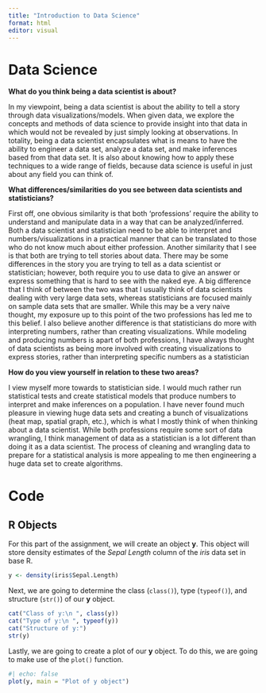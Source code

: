 ```yaml
---
title: "Introduction to Data Science"
format: html
editor: visual
---
```


# Data Science

**What do you think being a data scientist is about?**

In my viewpoint, being a data scientist is about the ability to tell a story through data visualizations/models. When given data, we explore the concepts and methods of data science to provide insight into that data in which would not be revealed by just simply looking at observations. In totality, being a data scientist encapsulates what is means to have the ability to engineer a data set, analyze a data set, and make inferences based from that data set. It is also about knowing how to apply these techniques to a wide range of fields, because data science is useful in just about any field you can think of.

**What differences/similarities do you see between data scientists and statisticians?**

First off, one obvious similarity is that both 'professions' require the ability to understand and manipulate data in a way that can be analyzed/inferred. Both a data scientist and statistician need to be able to interpret and numbers/visualizations in a practical manner that can be translated to those who do not know much about either profession. Another similarity that I see is that both are trying to tell stories about data. There may be some differences in the story you are trying to tell as a data scientist or statistician; however, both require you to use data to give an answer or express something that is hard to see with the naked eye. A big difference that I think of between the two was that I usually think of data scientists dealing with very large data sets, whereas statisticians are focused mainly on sample data sets that are smaller. While this may be a very naive thought, my exposure up to this point of the two professions has led me to this belief. I also believe another difference is that statisticians do more with interpreting numbers, rather than creating visualizations. While modeling and producing numbers is apart of both professions, I have always thought of data scientists as being more involved with creating visualizations to express stories, rather than interpreting specific numbers as a statistician

**How do you view yourself in relation to these two areas?**

I view myself more towards to statistician side. I would much rather run statistical tests and create statistical models that produce numbers to interpret and make inferences on a population. I have never found much pleasure in viewing huge data sets and creating a bunch of visualizations (heat map, spatial graph, etc.), which is what I mostly think of when thinking about a data scientist. While both professions require some sort of data wrangling, I think management of data as a statistician is a lot different than doing it as a data scientist. The process of cleaning and wrangling data to prepare for a statistical analysis is more appealing to me then engineering a huge data set to create algorithms.

# Code

## R Objects

For this part of the assignment, we will create an object **y**. This object will store density estimates of the *Sepal Length* column of the *iris* data set in base R.

```r
y <- density(iris$Sepal.Length)
```

Next, we are going to determine the class (`class()`), type (`typeof()`), and structure (`str()`) of our **y** object.

```r
cat("Class of y:\n ", class(y))
cat("Type of y:\n ", typeof(y))
cat("Structure of y:")
str(y)
```

Lastly, we are going to create a plot of our **y** object. To do this, we are going to make use of the `plot()` function.

```r
#| echo: false
plot(y, main = "Plot of y object")
```



